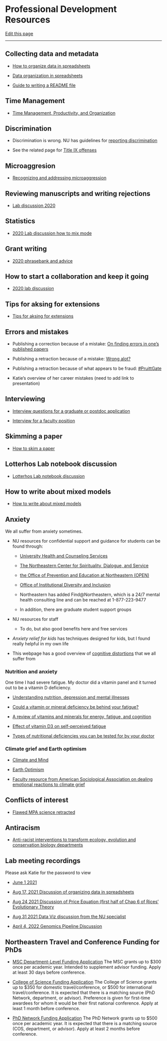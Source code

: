 # Professional Development Resources

[Edit this page](https://github.com/DrK-Lo/lotterhoslabprotocols/edit/main/profdev.qmd)


------------------------------------------------------------------------

## **Collecting data and metadata** {.unnumbered}

-   [How to organize data in spreadsheets](https://datacarpentry.org/spreadsheet-ecology-lesson/02-common-mistakes/index.html)

-   [Data organization in spreadsheets](https://www.tandfonline.com/doi/full/10.1080/00031305.2017.1375989)

-   [Guide to writing a README file](https://data.research.cornell.edu/content/readme)

## **Time Management** {.unnumbered}

-   [Time Management, Productivity, and Organization](https://docs.google.com/document/d/13xiuKlbF0ao1CSZoeDg5RmtGibtNRclVZeQpAYcLIFo/edit)

## **Discrimination** {.unnumbered}

-   Discrimination is wrong. NU has guidelines for [reporting discrimination](https://www.northeastern.edu/ouec/reporting-options/discrimination/)

-   See the related page for [Title IX offenses](https://www.northeastern.edu/ouec/reporting-options/titleix-prohibited-offenses/)

## **Microaggresion** {.unnumbered}

-   [Recognizing and addressing microaggression](https://github.com/DrK-Lo/lotterhoslabprotocols/blob/23fad2ce227a603e8d3bc604bd203538ea84cbb5/img/RecognizingandAddressingMicroaggressionsTakewaways2021.pdf)

## **Reviewing manuscripts and writing rejections** {.unnumbered}

-   [Lab discussion 2020](https://docs.google.com/document/d/1BGYn66Q0mkXOwL5S_woHOLh7__dTHQzQDxRc5EnKLNw/edit#)

## **Statistics** {.unnumbered}

-   [2020 Lab discussion how to mix mode](https://docs.google.com/document/d/1jQZkbZbZuWnElYmLUntg5qgh1NG2-yAbsT3zzvmbkZ0/edit#heading=h.btb80w3ha1pf)

## **Grant writing** {.unnumbered}

-   [2020 phrasebank and advice](https://docs.google.com/document/d/10TXWztCiID1-wNTGZ37rvYoIVHbf2kWmQMHoqN6pHQk/edit?pli=1)

## **How to start a collaboration and keep it going** {.unnumbered}

-   [2020 lab discussion](https://docs.google.com/document/d/1mgWle41KPHnlCevE5IB9S1AaWQcYDFm_7riQU7WTfOM/edit)

## **Tips for aksing for extensions** {.unnumbered}

-   [Tips for aksing for extensions](https://docs.google.com/document/d/1o87Ua79CeVIQstDpy9m9DtGsZTL9ttFmVB-Kqus1Iig/edit)

## **Errors and mistakes** {.unnumbered}

-   Publishing a correction because of a mistake: [On finding errors in one's published papers](https://dynamicecology.wordpress.com/2016/12/02/on-finding-errors-in-ones-published-analyses/)

-   Publishing a retraction because of a mistake: [Wrong alot?](http://ecoevoevoeco.blogspot.com/2016/12/wrong-lot.html%20http://ecoevoevoeco.blogspot.com/2016/12/wrong-lot.html)

-   Publishing a retraction because of what appears to be fraud: [#PruittGate](https://laskowskilab.faculty.ucdavis.edu/2020/01/29/retractions/)

-   Katie's overview of her career mistakes (need to add link to presentation)

## **Interviewing** {.unnumbered}

-   [Interview questions for a graduate or postdoc application](https://docs.google.com/document/d/1SM3PiIfo4f_Pd_NZxC4Br1g5E0mnqCUlwilrleatNWA/edit)

-   [Interview for a faculty position](https://docs.google.com/document/d/1OvvB6yl_5l05dUn3frL5GEJeksc5xjy8a_keq8sp0fc/edit)

## **Skimming a paper** {.unnumbered}

-   [How to skim a paper](https://docs.google.com/document/d/17wIUVwRGpfRMG-riBjCj9EyCnPMb-K8RX7ww5C0kzf8/edit)

## **Lotterhos Lab notebook discussion** {.unnumbered}

-   [Lotterhos Lab notebook discussion](https://drive.google.com/file/d/1HIVVvMbaF8XW0Jxyh708EYBTegkneJ_C/view?usp=sharing)

## **How to write about mixed models** {.unnumbered}

-   [How to write about mixed models](https://docs.google.com/document/d/1jQZkbZbZuWnElYmLUntg5qgh1NG2-yAbsT3zzvmbkZ0/edit#heading=h.btb80w3ha1pf)

## **Anxiety** {.unnumbered}

We all suffer from anxiety sometimes.

-   NU resources for confidential support and guidance for students can be found through:

    -   [University Health and Counseling Services](https://www.northeastern.edu/uhcs/)

    -   [The Northeastern Center for Spirituality, Dialogue, and Service](https://www.northeastern.edu/spirituallife/)

    -   [the Office of Prevention and Education at Northeastern (OPEN)](https://studentlife.northeastern.edu/open/)

    -   [Office of Institutional Diversity and Inclusion](https://provost.northeastern.edu/oidi/)

    -   Northeastern has added Find\@Northeastern, which is a 24/7 mental health consulting line and can be reached at 1-877-223-9477

    -   In addition, there are graduate student support groups

-   NU resources for staff

    -   To do, but also good benefits here and free services

-   *Anxiety relief for kids* has techniques designed for kids, but I found really helpful in my own life

-   This webpage has a good overview of [cognitive distortions](https://positivepsychology.com/cognitive-distortions/) that we all suffer from

### **Nutrition and anxiety** {.unnumbered}

One time I had severe fatigue. My doctor did a vitamin panel and it turned out to be a vitamin D deficiency.

-   [Understanding nutrition, depression and mental illnesses](https://www.ncbi.nlm.nih.gov/pmc/articles/PMC2738337/)

-   [Could a vitamin or mineral deficiency be behind your fatigue?](https://www.health.harvard.edu/mind-and-mood/could-a-vitamin-or-mineral-deficiency-be-behind-your-fatigue)

-   [A review of vitamins and minerals for energy, fatigue, and cognition](https://www.ncbi.nlm.nih.gov/pmc/articles/PMC7019700/)

-   [Effect of vitamin D3 on self-perceived fatigue](https://www.ncbi.nlm.nih.gov/pmc/articles/PMC5207540/)

-   [Types of nutritional deficiencies you can be tested for by your doctor](https://www.myonemedicalsource.com/2020/06/18/nutritional-testing/)

### **Climate grief and Earth optimism** {.unnumbered}

-   [Climate and Mind](https://www.climateandmind.org/)

-   [Earth Optimism](https://earthoptimism.si.edu/resources/educational-resources/)

-   [Faculty resource from American Sociological Association on dealing emotional reactions to climate grief](https://cpb-us-e1.wpmucdn.com/sites.ucsc.edu/dist/1/1169/files/2021/06/When-students-have-powerful-reactions.pdf)

## **Conflicts of interest** {.unnumbered}

-   [Flawed MPA science retracted](https://sustainablefisheries-uw.org/flawed-mpa-science-retracted/)

## **Antiracism** {.unnumbered}

-   [Anti-racist interventions to transform ecology, evolution and conservation biology departments](https://www.nature.com/articles/s41559-021-01522-z)

## **Lab meeting recordings** {.unnumbered}

Please ask Katie for the password to view

-   [June 1 2021](https://northeastern.zoom.us/rec/share/enHUqKE7sr-bq6gpBMBOsu2-vPz3YsobBGADU2wNAgl80B-O9ijm86bx9kxOiboj.nYjVibVUxw51caKb)

-   [Aug 17, 2021 Discussion of organizing data in spreadsheets](https://northeastern.zoom.us/rec/share/8Z6w6mkq-XTPgyDJU_zcLIp0M5U9tTh5rGo5bhlXdIfKR7vbV4bZsA2Nm3rxvbfv.d3krLgGquGjjO5CP)

-   [Aug 24 2021 Discussion of Price Equation (first half of Chap 6 of Rices' Evolutionary Theory](https://northeastern.zoom.us/rec/share/9JS5ZfB-eySzp6VqK24pHh4bNft2uPhd8wLx3b7J2ycq1IQd4hxxt8bvcXs8WfJs.3dgAcoKa9fQZArZR)

-   [Aug 31 2021 Data Viz discussion from the NU specialist](https://northeastern.zoom.us/rec/share/L4GY5DKi6XCi1nf8_RxkzyGyu6NAojZd4nsNsL1WpxiEfNp5qe_PHd5An9ngPANS.49r97rNHCjo5PNSH)

-   [April 4, 2022 Genomics Pipeline Discussion](https://drive.google.com/file/d/1PGqdpTqKoK9ShX6yj6hNiqI7VVO43gOv/view?usp=sharing)

## **Northeastern Travel and Conference Funding for PhDs** {.unnumbered}

-   [MSC Department-Level Funding Application](https://drive.google.com/file/d/1Lb_1kdAgfSQqCOqkyCWnVshKLY8Y7MHT/view?usp=sharing) The MSC grants up to \$300 once per academic year. Intended to supplement advisor funding. Apply at least 30 days before conference.

-   [College of Science Funding Application](https://forms.office.com/pages/responsepage.aspx?id=gcLuqKOqrk2sm5o5i5IV5yDZoNSxGVNDmDTVJk5ayVFURVRETTY1MUZUUDIzNzRHVFRGQkpaWTBZTi4u) The College of Science grants up to \$350 for domestic travel/conference, or \$500 for international travel/conference. It is expected that there is a matching source (PhD Network, department, or advisor). Preference is given for first-time awardees for whom it would be their first national conference. Apply at least 1 month before conference.

-   [PhD Network Funding Application](https://phd.northeastern.edu/network/resources/travelfunding/) The PhD Network grants up to \$500 once per academic year. It is expected that there is a matching source (COS, department, or advisor). Apply at least 2 months before conference.\
